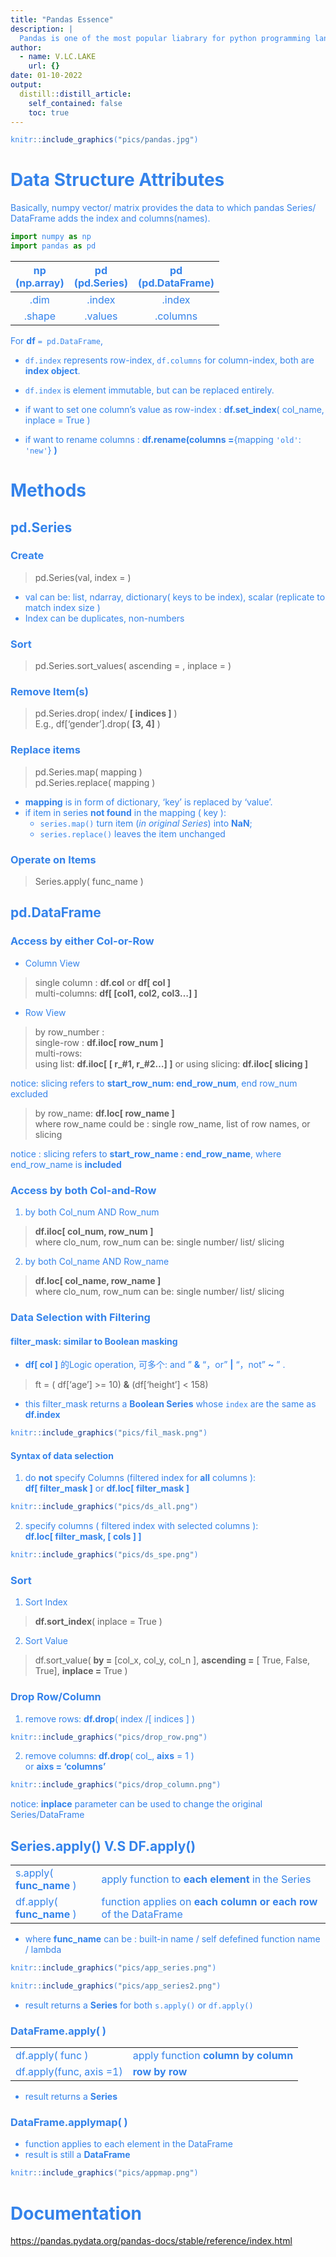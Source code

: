 ```yaml
---
title: "Pandas Essence"
description: |
  Pandas is one of the most popular liabrary for python programming langauge to deal with data transformation and preparation as well as machine learning. It is impossible to remember all methods available, but definitely useful and wise to know the essence. 
author:
  - name: V.LC.LAKE
    url: {}
date: 01-10-2022
output:
  distill::distill_article:
    self_contained: false
    toc: true
---
```

<style>
#TOC {
  color: #3483eb;
  font-family: Agency FB;
  font-size: 20px;
}
body{
  color: #3483eb;
}
</style>

```r
knitr::include_graphics("pics/pandas.jpg")
```

# Data Structure Attributes

Basically, numpy vector/ matrix provides the data to which pandas Series/ DataFrame adds the index and columns(names). 

```python
import numpy as np
import pandas as pd
```

| np<br>(np.array) | pd<br>(pd.Series) | pd<br>(pd.DataFrame) |
|:----------------:|:-----------------:|:--------------------:|
| .dim             | .index            | .index               |
| .shape           | .values           | .columns             |

For **df** `= pd.DataFrame`,    

- `df.index` represents row-index, `df.columns` for column-index, both are **index object**.

- `df.index` is element immutable, but can be replaced entirely.

- if want to set one column's value as row-index : **df.set_index**( col_name, inplace = True  )

- if want to rename columns : **df.rename(columns =**{mapping `'old'`: `'new'`} **)**

# Methods

## pd.Series   

### Create

> pd.Series(val, index = )

- val can be: 
list, ndarray, dictionary( keys to be index), scalar (replicate to match index size )    
- Index can be duplicates, non-numbers    

### Sort

> pd.Series.sort_values( ascending = , inplace = )

### Remove Item(s)

> pd.Series.drop( index/ **[ indices ]** )   
E.g., df['gender'].drop( **[3, 4]** )

### Replace items   

> pd.Series.map( mapping )     
  pd.Series.replace( mapping )

- **mapping** is in form of dictionary, 'key' is replaced by 'value'.   
- if item in series **not found** in the mapping ( key ):       
    - `series.map()` turn item (*in original Series*) into **NaN**;    
    - `series.replace()` leaves the item unchanged

### Operate on Items

> Series.apply( func_name )


## pd.DataFrame

### Access by either Col-or-Row

- Column View

> single column :   **df.col**  or  **df[ col ]**   
multi-columns:    **df[ [col1, col2, col3...] ]**


- Row View

> by row_number :   
  single-row : **df.iloc[ row_num ]**   
  multi-rows:   
  using list: **df.iloc[ [ r_#1, r_#2...] ]**   or using slicing:  **df.iloc[ slicing ]**   
  
notice: slicing refers to **start_row_num: end_row_num**, end row_num excluded
               
> by row_name:  **df.loc[ row_name ]**   
  where row_name could be : single row_name, list of row names, or slicing  
  
notice : slicing refers to **start_row_name : end_row_name**, where end_row_name is **included** 

### Access by both Col-and-Row

1. by both Col_num AND Row_num       

> **df.iloc[ col_num, row_num ]**         
where clo_num, row_num can be: single number/ list/ slicing   

2. by both Col_name AND Row_name

> **df.loc[ col_name, row_name ]**      
where clo_num, row_num can be: single number/ list/ slicing 


### Data Selection with Filtering

#### filter_mask: similar to Boolean masking

- **df[ col ]** 的Logic operation, 可多个: and " **&** "，or " **|** "，not " **~** " .    

> ft = ( df['age'] >= 10) **&** (df['height'] < 158)

- this filter_mask returns a **Boolean Series** whose `index` are the same as **df.index**

```r
knitr::include_graphics("pics/fil_mask.png")
``` 

#### Syntax of data selection

1. do **not** specify Columns (filtered index for **all** columns ):      
   **df[ filter_mask ]**   or    **df.loc[ filter_mask ]**    
   
```r
knitr::include_graphics("pics/ds_all.png")
``` 

2. specify columns ( filtered index with selected columns ):  
   **df.loc[ filter_mask, [ cols ] ]**    

```r
knitr::include_graphics("pics/ds_spe.png")
``` 

### Sort    

1. Sort Index

> **df.sort_index**( inplace = True )

2. Sort Value

> df.sort_value( **by =** [col_x, col_y, col_n ], **ascending =** [ True, False, True], **inplace = **True )


### Drop Row/Column

1. remove rows:  **df.drop**( index /[ indices ] )

```r
knitr::include_graphics("pics/drop_row.png")
``` 

2. remove columns: **df.drop**( col_, **aixs** = 1 )        
   or **aixs = 'columns'**

```r
knitr::include_graphics("pics/drop_column.png")
``` 
notice: **inplace** parameter can be used to change the original Series/DataFrame


## Series.apply() V.S DF.apply()

|                     |                                                       |
|---------------------|-------------------------------------------------------|
| s.apply( **func_name** )  |  apply function to **each element** in the Series         |
| df.apply( **func_name** ) |  function applies on **each column or each row** of the DataFrame |

- where **func_name** can be : built-in name / self defefined function name / lambda    

```r
knitr::include_graphics("pics/app_series.png")
``` 

```r
knitr::include_graphics("pics/app_series2.png")
``` 

- result returns a **Series** for both `s.apply()` or `df.apply()`

### DataFrame.apply( )

|                         |                                     |
|-------------------------|-------------------------------------|
|     df.apply( func )    | apply function **column by column** |
| df.apply(func, axis =1) | **row by row**                      |

- result returns a **Series** 

### DataFrame.applymap( )   

- function applies to each element in the DataFrame   
- result is still a **DataFrame**

```r
knitr::include_graphics("pics/appmap.png")
```


# Documentation

<https://pandas.pydata.org/pandas-docs/stable/reference/index.html>